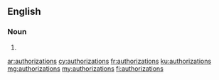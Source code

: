 ==English==

===Noun===
{{head|en|noun plural form}}

# {{plural of|authorization|lang=en}}

[[ar:authorizations]]
[[cy:authorizations]]
[[fr:authorizations]]
[[ku:authorizations]]
[[mg:authorizations]]
[[my:authorizations]]
[[fi:authorizations]]